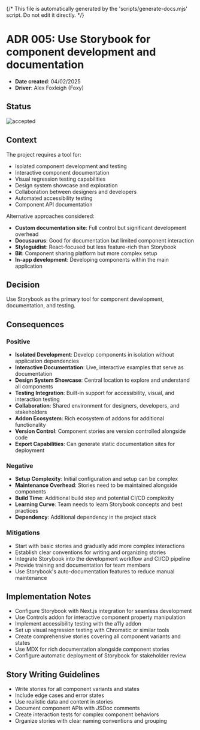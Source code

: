 {/* This file is automatically generated by the 'scripts/generate-docs.mjs' script. Do not edit it directly. */}

<Meta title="Architectural Decisions/Adr 005 Component Development" />

# ADR 005: Use Storybook for component development and documentation

- **Date created**: 04/02/2025
- **Driver**: Alex Foxleigh (Foxy)

## Status

![accepted]

## Context

The project requires a tool for:

- Isolated component development and testing
- Interactive component documentation
- Visual regression testing capabilities
- Design system showcase and exploration
- Collaboration between designers and developers
- Automated accessibility testing
- Component API documentation

Alternative approaches considered:

- **Custom documentation site**: Full control but significant development overhead
- **Docusaurus**: Good for documentation but limited component interaction
- **Styleguidist**: React-focused but less feature-rich than Storybook
- **Bit**: Component sharing platform but more complex setup
- **In-app development**: Developing components within the main application

## Decision

Use Storybook as the primary tool for component development, documentation, and testing.

## Consequences

### Positive

- **Isolated Development**: Develop components in isolation without application dependencies
- **Interactive Documentation**: Live, interactive examples that serve as documentation
- **Design System Showcase**: Central location to explore and understand all components
- **Testing Integration**: Built-in support for accessibility, visual, and interaction testing
- **Collaboration**: Shared environment for designers, developers, and stakeholders
- **Addon Ecosystem**: Rich ecosystem of addons for additional functionality
- **Version Control**: Component stories are version controlled alongside code
- **Export Capabilities**: Can generate static documentation sites for deployment

### Negative

- **Setup Complexity**: Initial configuration and setup can be complex
- **Maintenance Overhead**: Stories need to be maintained alongside components
- **Build Time**: Additional build step and potential CI/CD complexity
- **Learning Curve**: Team needs to learn Storybook concepts and best practices
- **Dependency**: Additional dependency in the project stack

### Mitigations

- Start with basic stories and gradually add more complex interactions
- Establish clear conventions for writing and organizing stories
- Integrate Storybook into the development workflow and CI/CD pipeline
- Provide training and documentation for team members
- Use Storybook's auto-documentation features to reduce manual maintenance

## Implementation Notes

- Configure Storybook with Next.js integration for seamless development
- Use Controls addon for interactive component property manipulation
- Implement accessibility testing with the a11y addon
- Set up visual regression testing with Chromatic or similar tools
- Create comprehensive stories covering all component variants and states
- Use MDX for rich documentation alongside component stories
- Configure automatic deployment of Storybook for stakeholder review

## Story Writing Guidelines

- Write stories for all component variants and states
- Include edge cases and error states
- Use realistic data and content in stories
- Document component APIs with JSDoc comments
- Create interaction tests for complex component behaviors
- Organize stories with clear naming conventions and grouping

[accepted]: https://img.shields.io/badge/Accepted-green?style=for-the-badge
[proposed]: https://img.shields.io/badge/Proposed-yellow?style=for-the-badge
[superceded]: https://img.shields.io/badge/Superceded-orange?style=for-the-badge
[rejected]: https://img.shields.io/badge/Rejected-red?style=for-the-badge
[deprecated]: https://img.shields.io/badge/Deprecated-grey?style=for-the-badge

